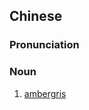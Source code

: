 {{also|龙涎香}}
==Chinese==
{{zh-forms|s=龙涎香}}

===Pronunciation===
{{zh-pron
|m=lóngxiánxiāng
|c=lung4 jin4 hoeng1
|cat=n
}}

===Noun===
{{zh-noun}}

# [[ambergris]]
